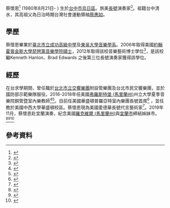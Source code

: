 {{POV|time=2020-07-23T02:47:48+00:00}}
{{Infobox Biography
| subject_name = 蔡懷恩
| image_name = 
| image_size = 
| spouse(s) = 姚舒婷
| image_caption = 
| nationality = {{ROC}}
| date_of_birth = {{birth date and age|1980|8|21}}
| place_of_birth = {{ROC|台灣}}[[台中市烏日區|台中市烏日區]]
| date_of_death = 
| place_of_death = 
| occupation = 長號演奏家
}}
蔡懷恩<ref>{{Cite web |url = http://www.t-classical.com/portfolio-posts/huai-en-tsai-info |title = 長號演奏家 蔡懷恩 |author = 王奇恩 |date =2011-01-29|publisher = 台灣古典音樂網 |language = 中文 |accessdate =2020-07-22|archive-date = 2020-07-23 |archive-url = https://web.archive.org/web/20200723074532/http://www.t-classical.com/portfolio-posts/huai-en-tsai-info |dead-url = no }}</ref> (1980年8月21日- ) 生於[[台中市|台中市]][[烏日區|烏日區]]。旅美[[長號|長號]]演奏家<ref>{{Cite web |url = https://campus.chinatimes.com/20170224005300-262301 |title = 南華大學旅美長號音樂家 蔡懷恩留學經驗談 |author = 劉家均 |date =2017-02-24|publisher = 中時電子報 |language = 中文 |accessdate =2020-07-22|archive-date = 2020-07-23 |archive-url = https://web.archive.org/web/20200723094432/https://campus.chinatimes.com/20170224005300-262301 |dead-url = no }}</ref>。祖籍台中清水，其高祖父為日治時期台灣社會運動領袖[[蔡惠如|蔡惠如]]。

==學歷==
蔡懷恩畢業於[[臺北市立成功高級中學|臺北市立成功高級中學]]及[[東吳大學|東吳大學]][[音樂學系|音樂學系]]。2006年取得美國[[約翰霍普金斯大學|約翰霍普金斯大學]][[琵琶第音樂學院|琵琶第音樂學院]][[碩士|碩士]]，2012年取得該校音樂藝術博士學位<ref>{{Cite web |url = https://peabodyinstitute.wordpress.com/2018/10/15/peabody-alumni-perform-at-celebration/ |title = Peabody Alumni Perform At Celebration |author = Peabody Institute News |date = 2018-10-15 |publisher = The Peabody Post |language = EN |accessdate =2020-07-22|archive-date = 2020-07-24 |archive-url = https://web.archive.org/web/20200724043242/https://peabodyinstitute.wordpress.com/2018/10/15/peabody-alumni-perform-at-celebration/ |dead-url = no }}</ref>，是該校繼Kenneth Hanlon、Brad Edwards 之後第三位長號演奏家獲得該學位。

==經歷==
在台求學期間，曾任職於[[台北市立交響樂團|台北市立交響樂團]]附設管樂團及台北市民交響樂團，並於國防部示範樂隊服役。2016-2018年任美國[[弗羅斯特堡_(馬里蘭州)|弗羅斯特堡 (馬里蘭州)]]州立大學夏季音樂院銅管暨室內樂教師<ref>{{Cite web |url = https://www.broadwayworld.com/baltimore/article/Frostburg-State-University-To-Offer-Summer-Music-Academy-20170223 |title = Frostburg State University To Offer Summer Music Academy |author = BWW News Desk |date =2017-02-23|publisher = Broadway World Baltimore |language = EN |accessdate =2020-07-22|archive-date = 2020-07-23 |archive-url = https://web.archive.org/web/20200723074219/https://www.broadwayworld.com/baltimore/article/Frostburg-State-University-To-Offer-Summer-Music-Academy-20170223 |dead-url = no }}</ref><ref>{{Cite web |url = https://www.times-news.com/news/local_news/diverse-group-of-students-improves-abilities-at-summer-music-academy/article_38fed90b-997b-554f-9028-7616f492e9b9.html |title = Diverse group of students improves abilities at Summer Music Academy |author = Makea Luzader |date =2017-08-05|publisher = Cumberland Time-News |language = EN |accessdate =2020-07-22|archive-date = 2020-07-23 |archive-url = https://web.archive.org/web/20200723063259/https://www.times-news.com/news/local_news/diverse-group-of-students-improves-abilities-at-summer-music-academy/article_38fed90b-997b-554f-9028-7616f492e9b9.html |dead-url = no }}</ref>。目前任美國華盛頓普羅亞特室內樂團長號首席<ref>{{Cite web |url = https://www.pacodc.org/#orchestra-personnel |title = Personnel The Artists of PACO |author = Pro Arte Chamber Orchestra of Washington Team |date = 2015 |publisher = Pro Arte Chamber Orchestra of Washington |language = EN |accessdate =2020-07-22|archive-date = 2020-07-23 |archive-url = https://web.archive.org/web/20200723063259/https://www.pacodc.org/#orchestra-personnel |dead-url = no }}</ref>
，並任教於美國中西大學華盛頓校區。蔡懷恩現為美國愛德華長號代言藝術家<ref>{{Cite web|url = https://www.edwards-instruments.com/artists/huai-en-tsai/|title = Huai-En Tsai Principal Trombonist, ProArte Chamber Orchestra of Washington|author = Lexi Wachtveitl|date = 2019|publisher = Edwards Instruments Co.,|language = EN|accessdate =2020-07-22|archive-date = 2020-07-23|archive-url = https://web.archive.org/web/20200723071010/https://www.edwards-instruments.com/artists/huai-en-tsai/|dead-url = no}}</ref>。2019年11月，蔡懷恩赴宜蘭演奏，紀念美國[[羅克維爾_(馬里蘭州)|羅克維爾 (馬里蘭州)]]與[[宜蘭市|宜蘭市]]締結姊妹市。<ref>{{Cite web |url = https://tw.news.yahoo.com/%E9%95%B7%E8%99%9F%E5%98%89%E5%B9%B4%E8%8F%AF%E9%9F%B3%E6%A8%82%E6%9C%83-21%E6%97%A5%E9%96%8B%E6%BC%94-160000559.html |title = 長號嘉年華音樂會 21日開演 |author = 董秀雲 |date = 2019-11-18 |publisher = 台灣新生報 |language = 中文 |accessdate =2020-07-22|archive-date = 2020-07-23 |archive-url = https://web.archive.org/web/20200723063258/https://tw.news.yahoo.com/%E9%95%B7%E8%99%9F%E5%98%89%E5%B9%B4%E8%8F%AF%E9%9F%B3%E6%A8%82%E6%9C%83-21%E6%97%A5%E9%96%8B%E6%BC%94-160000559.html |dead-url = no }}</ref><ref>{{Cite web |url = https://www.travelnews.tw/news/%E8%88%87%E5%A7%90%E5%A6%B9%E5%B8%82%E7%9A%84%E4%B8%80%E5%A0%B4%E8%B7%A8%E5%9C%8B%E9%9F%B3%E6%A8%82%E4%BA%A4%E6%B5%81/ |title = 與姐妹市的一場跨國音樂交流 |author = 宜蘭新聞網新聞中心 |date = 2019-11-18 |publisher = 宜蘭新聞網 |language = 中文 |accessdate =2020-07-22|archive-date = 2020-07-23 |archive-url = https://web.archive.org/web/20200723080229/https://www.travelnews.tw/news/%E8%88%87%E5%A7%90%E5%A6%B9%E5%B8%82%E7%9A%84%E4%B8%80%E5%A0%B4%E8%B7%A8%E5%9C%8B%E9%9F%B3%E6%A8%82%E4%BA%A4%E6%B5%81/ |dead-url = no }}</ref><ref>{{Cite web |url = https://tw.news.yahoo.com/%E5%AE%9C%E8%98%AD%E5%B8%82%E8%88%87%E7%BE%8E%E5%9C%8B%E6%B4%9B%E5%85%8B%E7%B6%AD%E7%88%BE%E5%B8%82%E6%8E%A8%E5%87%BA%E9%95%B7%E8%99%9F%E5%98%89%E5%B9%B4%E8%8F%AF%E9%9F%B3%E6%A8%82%E6%9C%83-160000393.html |title = 宜蘭市與美國洛克維爾市推出長號嘉年華音樂會 |author = 董秀雲 |date = 2019-11-20 |publisher = 台灣新生報 |language = 中文 |accessdate =2020-07-22|archive-date = 2020-07-23 |archive-url = https://web.archive.org/web/20200723215147/https://tw.news.yahoo.com/%E5%AE%9C%E8%98%AD%E5%B8%82%E8%88%87%E7%BE%8E%E5%9C%8B%E6%B4%9B%E5%85%8B%E7%B6%AD%E7%88%BE%E5%B8%82%E6%8E%A8%E5%87%BA%E9%95%B7%E8%99%9F%E5%98%89%E5%B9%B4%E8%8F%AF%E9%9F%B3%E6%A8%82%E6%9C%83-160000393.html |dead-url = no }}</ref>
==參考資料==
{{reflist}}